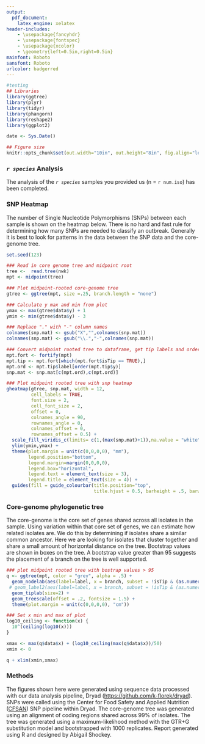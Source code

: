 ```yaml
---
output:
  pdf_document:
    latex_engine: xelatex
header-includes:
    - \usepackage{fancyhdr}
    - \usepackage{fontspec}
    - \usepackage{xcolor}
    - \geometry{left=0.5in,right=0.5in}
mainfont: Roboto
sansfont: Roboto
urlcolor: badgerred
---
```

<!-- define color and adjust lengths for header and footer-->
\definecolor{badgerred}{RGB}{197,5,12}
\addtolength{\headheight}{3.0cm}
\addtolength{\topmargin}{-0.5in}
\addtolength{\footskip}{-0.225in}

<!-- % setup header -->
\pagestyle{fancy}
\fancyhf{}

<!-- header content -->
\fancyhead[L]{\raisebox{-0.25\height}{\includegraphics[height=2.5cm]{/assets/wslh_header.png}}}
\fancyhead[R]{\Huge Genomic Clustering Report\\
\Large `r paste(Sys.Date())`}

<!-- create red header line -->
\renewcommand{\headrulewidth}{1pt}
\renewcommand{\headrule}{\hbox to\headwidth{%
    \color{badgerred}\leaders\hrule height \headrulewidth\hfill}}

<!-- footer content -->
\fancyfoot[C]{For research use only, not for clinical use.}
\fancyfoot[R]{\thepage}

<!-- create red footer line -->
\renewcommand{\footrulewidth}{1pt}
\renewcommand{\footrule}{\hbox to\headwidth{%
    \color{badgerred}\leaders\hrule height \headrulewidth\hfill}}

```r
#testing
## Libraries
library(ggtree)
library(plyr)
library(tidyr)
library(phangorn)
library(reshape2)
library(ggplot2)

date <- Sys.Date()

## Figure size
knitr::opts_chunk$set(out.width="10in", out.height="8in", fig.align="left")

```

### *`r species`* Analysis

The analysis of the *`r species`* samples you provided us (n = `r num.iso`) has been completed.

### SNP Heatmap

The number of Single Nucleotide Polymorphisms (SNPs) between each sample is shown on the heatmap below. There is no hard and fast rule for determining how many SNPs are needed to classify an outbreak. Generally it is best to look for patterns in the data between the SNP data and the core-genome tree.

```r

set.seed(123)

### Read in core genome tree and midpoint root
tree <-  read.tree(nwk)
mpt <- midpoint(tree)

### Plot midpoint-rooted core-genome tree
gtree <- ggtree(mpt, size =.25, branch.length = "none")

### Calculate y max and min from plot
ymax <- max(gtree$data$y) + 1
ymin <- min(gtree$data$y) - 3

### Replace "." with "-" column names
colnames(snp.mat) <- gsub("X","",colnames(snp.mat))
colnames(snp.mat) <- gsub("\\.","-",colnames(snp.mat))

### Convert midpoint rooted tree to dataframe, get tip labels and order snp matrix by tip labels
mpt.fort <- fortify(mpt)
mpt.tip <- mpt.fort[which(mpt.fort$isTip == TRUE),]
mpt.ord <- mpt.tip$label[order(mpt.tip$y)]
snp.mat <- snp.mat[c(mpt.ord),c(mpt.ord)]

### Plot midpoint rooted tree with snp heatmap
gheatmap(gtree, snp.mat, width = 12,
         cell_labels = TRUE,
         font.size = 2,
         cell_font_size = 2,
         offset = 0,
         colnames_angle = 90,
         rownames_angle = 0,
         colnames_offset = 0,
         rownames_offset = 0.5) +
  scale_fill_viridis_c(limits= c(1,(max(snp.mat)+1)),na.value = "white", name = "SNPs",guide = "colourbar") +
  ylim(ymin,ymax) +
  theme(plot.margin = unit(c(0,0,0,0), "mm"),
        legend.position="bottom",
        legend.margin=margin(0,0,0,0),
        legend.box="horizontal",
        legend.text = element_text(size = 3),
        legend.title = element_text(size = 4)) +
  guides(fill = guide_colourbar(title.position="top",
                                title.hjust = 0.5, barheight = .5, barwidth = 5))

```
\newpage

### Core-genome phylogenetic tree

The core-genome is the core set of genes shared across all isolates in the sample. Using variation within that core set of genes, we can estimate how related isolates are. We do this by determining if isolates share a similar common ancestor. Here we are looking for isolates that cluster together and share a small amount of horizontal distance on the tree. Bootstrap values are shown in boxes on the tree. A bootstrap value greater than 95 suggests the placement of a branch on the tree is well supported.

```r

### plot midpoint rooted tree with bostrap values > 95
q <- ggtree(mpt, color = "grey", alpha = .5) +
  geom_nodelab(aes(label=label, x = branch, subset = !isTip & (as.numeric(label) > 95)), vjust=-.5, size=2) +
 # geom_label2(aes(label=label, x = branch, subset = !isTip & (as.numeric(label) > 95)), size = 2, label.size = .1, nudge_x = -.0002) +
  geom_tiplab(size=2) +
  geom_treescale(offset = .2, fontsize = 1.5) +
  theme(plot.margin = unit(c(0,0,0,0), "cm"))

### Set x min and max of plot
log10_ceiling <- function(x) {
  10^(ceiling(log10(x)))
}

xmax <- max(q$data$x) + (log10_ceiling(max(q$data$x))/50)
xmin <- 0

q + xlim(xmin,xmax)

```


### Methods

The figures shown here were generated using sequence data processed with our data analysis pipeline, Dryad ([https://github.com/k-florek/dryad](https://github.com/k-florek/dryad)). SNPs were called using the Center for Food Safety and Applied Nutrition ([CFSAN](https://github.com/CFSAN-Biostatistics/snp-pipeline)) SNP pipeline within Dryad. The core-genome tree was generated using an alignment of coding regions shared across 99% of isolates. The tree was generated using a maximum-likelihood method with the GTR+G substitution model and bootstrapped with 1000 replicates. Report generated using R and designed by Abigail Shockey.
